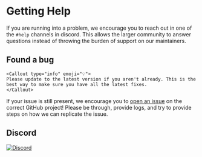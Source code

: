 
# Getting Help

If you are running into a problem, we encourage you to reach out in one of the `#help` channels in discord. This allows the larger community to answer questions instead of throwing the burden of support on our maintainers.

## Found a bug

    <Callout type="info" emoji="💡">
    Please update to the latest version if you aren't already. This is the best way to make sure you have all the latest fixes.
    </Callout>

If your issue is still present, we encourage you to [open an issue](https://github.com/unownhash) on the correct GitHub project! Please be through, provide logs, and try to provide steps on how we can replicate the issue.

## Discord

[![Discord](https://img.shields.io/discord/1083029607919386654.svg?label=&logo=discord&logoColor=ffffff&color=7389D8&labelColor=6A7EC2)](https://discord.gg/Vjze47qchG)
